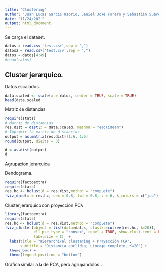 ---
title: "Clustering"
author: "Juan Lucas García Osorio, Daniel Jose Forero y Sebastián Suárez García"
date: "11/24/2021"
output: html_document
---

Se carga el dataset.
```{r}
datos = read.csv('test.csv',sep = ",")
datos2 = read.csv('test.csv',sep = ",")
datos = datos[4:49]
#head(datos)
```

## Cluster jerarquico.


Datos escalados.

```{r}
data.scaled <- scale(x = datos, center = TRUE, scale = TRUE)
head(data.scaled)
```

Matriz de distancias

```{r}
require(stats)
# Matriz de distancias
res.dist = dist(x = data.scaled, method = "euclidean")
# Imprimir la matriz de distancias
output = as.matrix(res.dist)[1:6, 1:6]
round(output, digits = 3)

d = as.dist(output)
d
```

Agrupacion jerarquica


Dendograma.
```{r}
require(factoextra)
require(stats)
res.hc <- hclust(d = res.dist,method = "complete")
fviz_dend(x = res.hc, cex = 0.8, lwd = 0.8, k = 6, k_colors = c("jco"), rect = TRUE, rect_border = "jco", rect_fill = TRUE)

```

Cluster jerarquico con proyeccion PCA
```{r}
library(factoextra)
require(stats)
res.hc <- hclust(d = res.dist,method = "complete")
fviz_cluster(object = list(data=datos, cluster=cutree(res.hc, k=20)),
             ellipse.type = "convex", repel = TRUE, show.clust.cent = FALSE,
             labelsize = 8)  +
  labs(title = "Hierarchical clustering + Proyección PCA",
       subtitle = "Distancia euclídea, Lincage complete, K=20") +
  theme_bw() +
  theme(legend.position = "bottom")
```

Grafica similar a la de PCA, pero agrupandolos...
